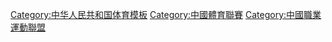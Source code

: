 {{Navbox
|name = 中國最高層級體育聯賽
|title = 中國最高層級體育聯賽
|bodyclass = hlist
|list1 = 
* 足球
** [[中国足球协会超级联赛|男子]]
** [[中国女子足球超级联赛|女子]]
* 篮球
** [[中国男子篮球职业联赛|男子]]
** [[中国女子篮球联赛|女子]]
* 排球
** [[中国男子排球超级联赛|男子]]
** [[中國女子排球聯賽|女子]]
* [[中国棒球联赛|棒球]]
* [[中国乒乓球超级联赛|乒乓球]]
* {{tsl|en|China Badminton Super League|中国羽毛球俱乐部超级联赛|羽毛球}}
* 围棋
** [[中国围棋甲级联赛|男子]]
** [[中国女子围棋甲级联赛|女子]]
* [[中国国际象棋甲级联赛|国际象棋]]
* [[全国象棋甲级联赛|象棋]]
}}<noinclude>
[[Category:中华人民共和国体育模板]]
[[Category:中國體育聯賽]]
[[Category:中國職業運動聯盟]]
</noinclude>